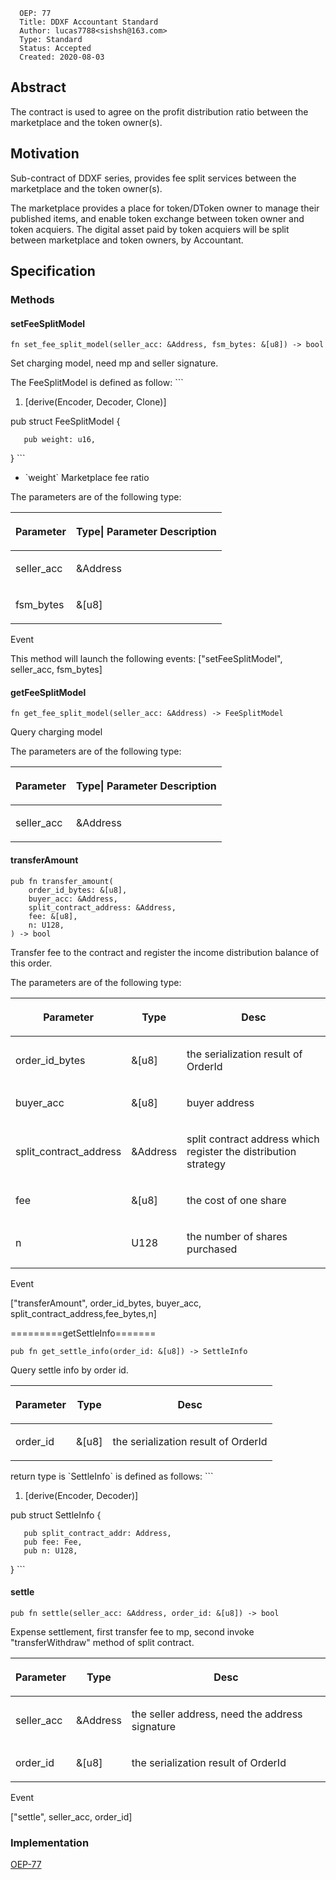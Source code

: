 <pre>
  OEP: 77
  Title: DDXF Accountant Standard
  Author: lucas7788<sishsh@163.com>
  Type: Standard
  Status: Accepted
  Created: 2020-08-03
</pre>

==Abstract==

The contract is used to agree on the profit distribution ratio between the marketplace and the token owner(s).

==Motivation==

Sub-contract of DDXF series, provides fee split services between the marketplace and the token owner(s).

The marketplace provides a place for token/DToken owner to manage their published items, and enable token exchange between token owner and token acquiers.
The digital asset paid by token acquiers will be split between marketplace and token owners, by Accountant.

==Specification==

===Methods===

====setFeeSplitModel====

<pre>
fn set_fee_split_model(seller_acc: &Address, fsm_bytes: &[u8]) -> bool
</pre>

Set charging model, need mp and seller signature.

The FeeSplitModel is defined as follow:
```
#[derive(Encoder, Decoder, Clone)]
pub struct FeeSplitModel {
    pub weight: u16,
}
```

* `weight` Marketplace fee ratio


The parameters are of the following type:

{| class = "wikitable"
! style = "text-align:center;"| Parameter
! Type| Parameter Description
|-
| seller_acc
| &Address
| the owner of token template
|-
| fsm_bytes
| &[u8]
| the serialization result of FeeSplitModel
|}

Event

This method will launch the following events:
["setFeeSplitModel", seller_acc, fsm_bytes]


====getFeeSplitModel====

<pre>
fn get_fee_split_model(seller_acc: &Address) -> FeeSplitModel
</pre>

Query charging model

The parameters are of the following type:

{| class = "wikitable"
! style = "text-align:center;"| Parameter
! Type| Parameter Description
|-
| seller_acc
| &Address
| seller address
|}


====transferAmount====

<pre>
pub fn transfer_amount(
    order_id_bytes: &[u8],
    buyer_acc: &Address,
    split_contract_address: &Address,
    fee: &[u8],
    n: U128,
) -> bool
</pre>

Transfer fee to the contract and register the income distribution balance of this order.

The parameters are of the following type:

{| class = "wikitable"
! style = "text-align:center;"| Parameter
! Type
! Desc
|-
| order_id_bytes
| &[u8]
| the serialization result of OrderId
|-
| buyer_acc
| &[u8]
| buyer address
|-
| split_contract_address
| &Address
| split contract address which register the distribution strategy
|-
| fee
| &[u8]
| the cost of one share
|-
| n
| U128
| the number of shares purchased
|}

Event

["transferAmount", order_id_bytes, buyer_acc, split_contract_address,fee_bytes,n]

=========getSettleInfo=======

<pre>
pub fn get_settle_info(order_id: &[u8]) -> SettleInfo
</pre>

Query settle info by order id.

{| class = "wikitable"
! style = "text-align:center;"| Parameter
! Type
! Desc
|-
| order_id
| &[u8]
| the serialization result of OrderId
|}

return type is `SettleInfo` is defined as follows:
```
#[derive(Encoder, Decoder)]
pub struct SettleInfo {
    pub split_contract_addr: Address,
    pub fee: Fee,
    pub n: U128,
}
```

====settle====

<pre>
pub fn settle(seller_acc: &Address, order_id: &[u8]) -> bool
</pre>

Expense settlement, first transfer fee to mp, second invoke "transferWithdraw" method of split contract.

{| class = "wikitable"
! style = "text-align:center;"| Parameter
! Type
! Desc
|-
| seller_acc
| &Address
| the seller address, need the address signature
|-
| order_id
| &[u8]
| the serialization result of OrderId
|}


Event

["settle", seller_acc, order_id]


===Implementation===

[[https://github.com/ont-bizsuite/ddxf-contract-suite/tree/master/contracts/accountant | OEP-77]]